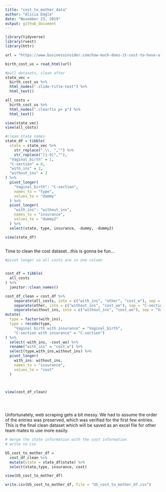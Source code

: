```yaml
---
title: "cost_to_mother_data"
author: "Alicia Dagle"
date: "November 23, 2019"
output: github_document
---
```


```r
library(tidyverse)
library(rvest)
library(httr)
```

```r
url = "https://www.businessinsider.com/how-much-does-it-cost-to-have-a-baby-2018-4#35-maine-16"

birth_cost_us = read_html(url)

#pull datasets, clean after
state_vec =
  birth_cost_us %>% 
  html_nodes(".slide-title-text") %>% 
  html_text()

all_costs = 
  birth_cost_us %>% 
  html_nodes(".clearfix p+ p") %>% 
  html_text()

view(state_vec)
view(all_costs)
```


```r
#clean state names
state_df = tibble(
  state = state_vec %>% 
    str_replace(".\\. ","") %>%
    str_replace("[1-9]",""),
  "Vaginal_birth" = 1,
  "C-section" = 0,
  "with_ins" = 2,
  "without_ins" = 3
) %>% 
  pivot_longer(
    "Vaginal_birth": "C-section",
    names_to = "type",
    values_to = "dummy"
  ) %>% 
  pivot_longer(
    "with_ins": "without_ins",
    names_to = "insurance",
    values_to = "dummy2"
  ) %>% 
  select(state, type, insurance, -dummy, -dummy2)

view(state_df)
  
```


Time to clean the cost dataset...this is gonna be fun...

```r

#pivot longer so all costs are in one column


cost_df = tibble(
  all_costs
) %>% 
  janitor::clean_names()

cost_df_clean = cost_df %>% 
    separate(all_costs, into = c("with_ins", "other", "cost_w"), sep = "\\:") %>% 
    separate(other, into = c("without_ins", "cost_wo"), sep = "C-section without insurance" ) %>% 
    separate(without_ins, into = c("without_ins", "cost_wo"), sep = "Vaginal birth without insurance")%>%
mutate(
  type = factor(with_ins), 
  type = recode(type,
    "Vaginal birth with insurance" = "Vaginal_birth",
    "C-section with insurance" = "C-section")
) %>% 
  select(-with_ins, -cost_wo) %>% 
  rename("with_ins" = "cost_w") %>% 
  select(type,with_ins,without_ins) %>% 
  pivot_longer(
    with_ins: without_ins,
    names_to = "insurance",
    values_to = "cost"
  )
  


view(cost_df_clean)


  
```


Unfortunately, web scraping gets a bit messy. We had to assume the order of the entries was preserved, which was verified for the first few entries. This is the final clean dataset which will be saved as an excel file for other team mates to use more easily.

```r
# merge the state information with the cost information
# write to csv

US_cost_to_mother_df = 
  cost_df_clean %>% 
  mutate(state = state_df$state) %>% 
  select(state,type, insurance, cost)

view(US_cost_to_mother_df)

write.csv(US_cost_to_mother_df, file = "US_cost_to_mother_df.csv")

```

